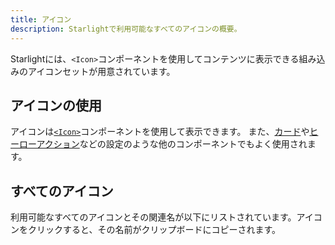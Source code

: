 ```yaml
---
title: アイコン
description: Starlightで利用可能なすべてのアイコンの概要。
---
```


Starlightには、`<Icon>`コンポーネントを使用してコンテンツに表示できる組み込みのアイコンセットが用意されています。

## アイコンの使用

アイコンは[`<Icon>`](/ja/components/icons/)コンポーネントを使用して表示できます。
また、[カード](/ja/components/cards/)や[ヒーローアクション](/ja/reference/frontmatter/#hero)などの設定のような他のコンポーネントでもよく使用されます。

## すべてのアイコン

利用可能なすべてのアイコンとその関連名が以下にリストされています。アイコンをクリックすると、その名前がクリップボードにコピーされます。


<IconsList />
